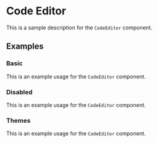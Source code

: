 


<Meta title="Components/CodeEditor" />

# Code Editor

This is a sample description for the `CodeEditor` component.

## Examples

### Basic

This is an example usage for the `CodeEditor` component.

<Story name="Basic">
  <div style={{ height: 300 }}>
    <CodeEditor value="select * from code.editor;" />
  </div>
</Story>

### Disabled

This is an example usage for the `CodeEditor` component.

<Story name="Disabled">
  <CodeEditor disabled value="select * from code.editor;" />
</Story>

### Themes

This is an example usage for the `CodeEditor` component.

<Story name="Theme">
  <div style={{ height: 300 }}>
    <CodeEditor theme="dark" value="select * from code.editor;" />
  </div>
</Story>